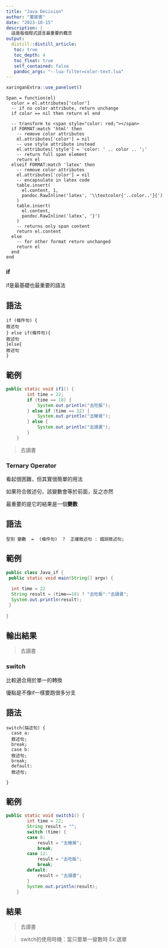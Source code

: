 ```yaml
---
title: "Java Decision"
author: "董宸賓"
date: "2023-10-15"
description: |
  這是每個程式語言最重要的概念
output:
  distill::distill_article: 
   toc: true
   toc_depth: 4
   toc_float: true
   self_contained: false
   pandoc_args: "--lua-filter=color-text.lua"
---
```


```r
xaringanExtra::use_panelset()
```

```cat
Span = function(el)
  color = el.attributes['color']
  -- if no color attribute, return unchange
  if color == nil then return el end
  
  -- transform to <span style="color: red;"></span>
  if FORMAT:match 'html' then
    -- remove color attributes
    el.attributes['color'] = nil
    -- use style attribute instead
    el.attributes['style'] = 'color: ' .. color .. ';'
    -- return full span element
    return el
  elseif FORMAT:match 'latex' then
    -- remove color attributes
    el.attributes['color'] = nil
    -- encapsulate in latex code
    table.insert(
      el.content, 1,
      pandoc.RawInline('latex', '\\textcolor{'..color..'}{')
    )
    table.insert(
      el.content,
      pandoc.RawInline('latex', '}')
    )
    -- returns only span content
    return el.content
  else
    -- for other format return unchanged
    return el
  end
end
```
### if
if是最基礎也最重要的語法

::: panelset
:::panel
## 語法{.panel-name}
```{}
if (條件句) {
敘述句
} else if(條件句){
敘述句
}else{
敘述句
}

```
:::
:::panel
## 範例{.panel-name}
```java
public static void if1() {
		int time = 22;
		if (time == 18) {
			System.out.println("去吃飯");
		} else if (time == 12) {
			System.out.println("去睡覺");
		} else {
			System.out.println("去讀書");
		}
	}

```
:::
:::panel
> 去讀書
:::
:::

### Ternary Operator
看起很困難，但其實很簡單的用法

如果符合敘述句，該變數會等於前面，反之亦然

最重要的是它的結果是一個**變數**

::: panelset
::: panel
## 語法 {.panel-name}

```{}
型別 變數  =  (條件句)  ?  正確敘述句 : 錯誤敘述句;
```
:::

::: panel
## 範例 {.panel-name}

```java
public class Java_if {
 public static void main(String[] argv) {
   
  int time = 22
  String result = (time==18) ? "去吃飯":"去讀書";
  System.out.println(result);
 }
  
}
```
:::

::: panel
## 輸出結果{.panel-name}

> 去讀書

:::
:::

### switch
比較適合用於單一的轉換

優點是不像if一樣要跑很多分支

::: panelset
:::panel
## 語法{.panel-name}
```{}
switch(描述句) {
  case a:
  敘述句;
  break;
  case b:
  敘述句;
  break;
  default:
  敘述句;
  
}

```
:::
:::panel
## 範例{.panel-name}
```java
public static void switch1() {
		int time = 22;
		String result = "";
		switch (time) {
		case 0:
			result = "去睡覺";
			break;
		case 12:
			result = "去吃飯";
			break;
		default:
			result = "去讀書";
		}
		System.out.println(result);
	}
```
:::
:::panel
## 結果{.panel-name}
> 去讀書
:::
:::

> switch的使用時機：當只要單一變數時
Ex:選單




